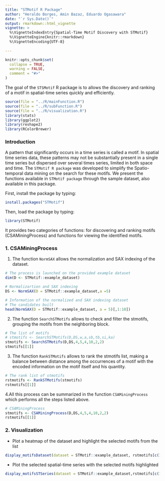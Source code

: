 ```yaml
---
title: "STMotif R Package"
author: "Heraldo Borges, Amin Bazaz, Eduardo Ogasawara"
date: "`r Sys.Date()`"
output: rmarkdown::html_vignette
vignette: >
  %\VignetteIndexEntry{Spatial-Time Motif Discovery with STMotif}
  %\VignetteEngine{knitr::rmarkdown}
  %\VignetteEncoding{UTF-8}
  
---
```




```r
knitr::opts_chunk$set(
  collapse = TRUE,
  warning = FALSE,
  comment = "#>"
)
```

The goal of the `STSMotif` R package is to allows the discovery and ranking of a motif in spatial-time series quickly and efficiently.


```r
source(file = "../R/mainFunction.R")
source(file = "../R/subFunction.R")
source(file = "../R/visualization.R")
library(stats)
library(ggplot2)
library(reshape2)
library(RColorBrewer)
```


### Introduction

A pattern that significantly occurs in a time series is called a motif. In spatial time series data, these patterns may not be substantially present in a single time series but dispersed over several times series, limited in both space and time. The `STMotif R package` was developed to simplify the Spatio-temporal data mining on the search for these motifs. We present the functions available in `STMotif package` through the sample dataset, also available in this package.

First, install the package by typing:

```r
install.packages("STMotif")
```

Then, load the package by typing:

```r
library(STMotif)
```

It provides two categories of functions: for discovering and ranking motifs (CSAMiningProcess) and functions for viewing the identified motifs.


### 1. CSAMiningProcess

 1. The function `NormSAX` allows the normalization and SAX indexing of the dataset.
 
```r

# The process is launched on the provided example dataset
dim(D <- STMotif::example_dataset)

# Normalizartion and SAX indexing
DS <- NormSAX(D = STMotif::example_dataset,a =5)

# Information of the normalized and SAX indexing dataset 
# The candidates built 
head(NormSAX(D = STMotif::example_dataset, a = 5)[,1:10])

```



2. The function `SearchSTMotifs` allows to check and filter the stmotifs, grouping the motifs from the neighboring block. 


```r
# The list of motifs 
# stmotifs <- SearchSTMotifs(D,DS,w,a,sb,tb,si,ka)
stmotifs <- SearchSTMotifs(D,DS,4,5,4,10,2,2)
stmotifs[[1]]
```



3. The function `RankSTMotifs` allows to rank the stmotifs list, making a balance between distance among the occurrences of a motif with the encoded information on the motif itself and his quantity. 

```r
# The rank list of stmotifs 
rstmotifs <- RankSTMotifs(stmotifs)
rstmotifs[[1]]
```


4.All this process can be summarized in the function `CSAMiningProcess` which performs all the steps listed above.

```r
# CSAMiningProcess
stmotifs <- CSAMiningProcess(D,DS,4,5,4,10,2,2)
rstmotifs[[1]]
```


### 2. Visualization

- Plot a heatmap of the dataset and highlight the selected motifs from the list

```r
display_motifsDataset(dataset = STMotif::example_dataset, rstmotifs[c(1:4)],  5)
```



- Plot the selected spatial-time series with the selected motifs highlighted

```r
display_motifsSTSeries(dataset = STMotif::example_dataset,rstmotifs[c(1:4)],space = c(1:4,10:12))
```


